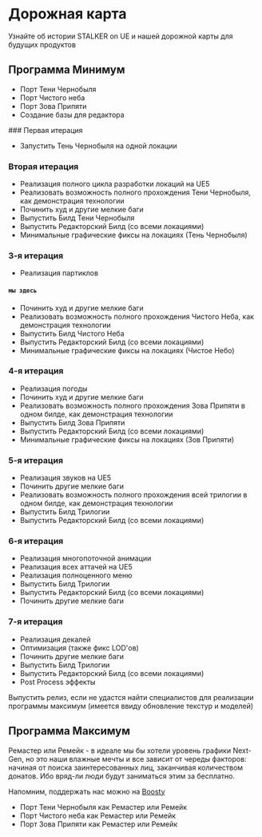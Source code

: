 
# Дорожная карта

Узнайте об истории STALKER on UE и нашей дорожной карты для будущих продуктов

## Программа Минимум

- Порт Тени Чернобыля
- Порт Чистого неба
- Порт Зова Припяти
- Создание базы для редактора

<Steps>
### Первая итерация

- Запустить Тень Чернобыля на одной локации

### Вторая итерация

- Реализация полного цикла разработки локаций на UE5
- Реализовать возможность полного прохождения Тени Чернобыля, как демонстрация технологии
- Починить худ и другие мелкие баги
- Выпустить Билд Тени Чернобыля
- Выпустить Редакторский Билд (со всеми локациями)
- Минимальные графические фиксы на локациях (Тень Чернобыля)

### 3-я итерация

- Реализация партиклов

#### `мы здесь`

- Починить худ и другие мелкие баги
- Реализовать возможность полного прохождения Чистого Неба, как демонстрация технологии
- Выпустить Билд Чистого Неба
- Выпустить Редакторский Билд (со всеми локациями)
- Минимальные графические фиксы на локациях (Чистое Небо)

### 4-я итерация

- Реализация погоды
- Починить худ и другие мелкие баги
- Реализовать возможность полного прохождения Зова Припяти в одном билде, как демонстрация технологии
- Выпустить Билд Зова Припяти
- Выпустить Редакторский Билд (со всеми локациями)
- Минимальные графические фиксы на локациях (Зов Припяти)

### 5-я итерация

- Реализация звуков на UE5
- Починить другие мелкие баги
- Реализовать возможность полного прохождения всей трилогии в одном билде, как демонстрация технологии
- Выпустить Билд Трилогии
- Выпустить Редакторский Билд (со всеми локациями)

### 6-я итерация

- Реализация многопоточной анимации
- Реализация всех аттачей на UE5
- Реализация полноценного меню
- Выпустить Билд Трилогии
- Выпустить Редакторский Билд (со всеми локациями)
- Починить другие мелкие баги

### 7-я итерация

- Реализация декалей
- Оптимизация (также фикс LOD'ов)
- Починить другие мелкие баги
- Выпустить Билд Трилогии
- Выпустить Редакторский Билд (со всеми локациями)
- Post Process эффекты

</Steps>

<Callout type="info" emoji="ℹ️">
    Выпустить релиз, если не удастся найти специалистов для реализации программы максимум (имеется ввиду обновление текстур и моделей)
</Callout>

## Программа Максимум

Ремастер или Ремейк - в идеале мы бы хотели уровень графики Next-Gen, но это наши влажные мечты и все зависит от череды факторов: начиная от поиска заинтересованных лиц, заканчивая количеством донатов. Ибо вряд-ли люди будут заниматься этим за бесплатно.

Напомним, поддержать нас можно на [Boosty](https://boosty.to/stalker2ue)

- Порт Тени Чернобыля как Ремастер или Ремейк
- Порт Чистого неба как Ремастер или Ремейк
- Порт Зова Припяти как Ремастер или Ремейк
